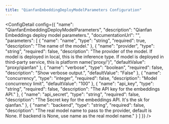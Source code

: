 ```yaml
---
title: "QianfanEmbeddingDeployModelParameters Configuration"
---
```



<ConfigDetail config={{
  "name": "QianfanEmbeddingDeployModelParameters",
  "description": "Qianfan Embeddings deploy model parameters.",
  "documentationUrl": "",
  "parameters": [
    {
      "name": "name",
      "type": "string",
      "required": true,
      "description": "The name of the model."
    },
    {
      "name": "provider",
      "type": "string",
      "required": false,
      "description": "The provider of the model. If model is deployed in local, this is the inference type. If model is deployed in third-party service, this is platform name('proxy/<platform>')",
      "defaultValue": "proxy/qianfan"
    },
    {
      "name": "verbose",
      "type": "boolean",
      "required": false,
      "description": "Show verbose output.",
      "defaultValue": "False"
    },
    {
      "name": "concurrency",
      "type": "integer",
      "required": false,
      "description": "Model concurrency limit",
      "defaultValue": "100"
    },
    {
      "name": "api_key",
      "type": "string",
      "required": false,
      "description": "The API key for the embeddings API."
    },
    {
      "name": "api_secret",
      "type": "string",
      "required": false,
      "description": "The Secret key for the embeddings API. It's the sk for qianfan."
    },
    {
      "name": "backend",
      "type": "string",
      "required": false,
      "description": "The real model name to pass to the provider, default is None. If backend is None, use name as the real model name."
    }
  ]
}} />

